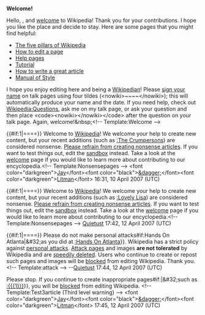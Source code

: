 <article id="10576393" title=User talk:Taylordeems>
	<talkpage id="10576393" title="User talk:Taylordeems">
'''Welcome!'''

Hello, {{BASEPAGENAME}}, and [[Wikipedia:Welcome, newcomers|welcome]] to Wikipedia! Thank you for your contributions. I hope you like the place and decide to stay. Here are some pages that you might find helpful:
*[[Wikipedia:Five pillars|The five pillars of Wikipedia]]
*[[Wikipedia:How to edit a page|How to edit a page]]
*[[Help:Contents|Help pages]]
*[[Wikipedia:Tutorial|Tutorial]]
*[[Wikipedia:Article development|How to write a great article]]
*[[Wikipedia:Manual of Style|Manual of Style]]
I hope you enjoy editing here and being a [[Wikipedia:Wikipedians|Wikipedian]]! Please [[Wikipedia:Sign your posts on talk pages|sign your name]] on talk pages using four tildes (&lt;nowiki&gt;~~~~&lt;/nowiki&gt;); this will automatically produce your name and the date. If you need help, check out [[Wikipedia:Questions]], ask me on my talk page, or ask your question and then place &lt;code&gt;&lt;nowiki&gt;{{helpme}}&lt;/nowiki&gt;&lt;/code&gt; after the question on your talk page. Again, welcome!&amp;nbsp;&lt;!-- Template:Welcome --&gt;

{{#if:1|=={{{header-text|[[:The Crumpersons]]}}}==}}
Welcome to [[Wikipedia]]! We welcome your help to create new content, but your recent additions (such as [[:The Crumpersons]]) are considered nonsense. [[Wikipedia:Patent nonsense|Please refrain from creating nonsense articles]]. If you want to test things out, edit the [[Wikipedia:Sandbox|sandbox]] instead. Take a look at the [[Wikipedia:Introduction|welcome]] page if you would like to learn more about contributing to our encyclopedia.&lt;!-- Template:Nonsensepages --&gt;  &lt;font color=&quot;darkgreen&quot;&gt;[[User:Jay Litman|Jay]]&lt;/font&gt;&lt;font color=&quot;black&quot;&gt;[[User:Jay Litman|&amp;dagger;]]&lt;/font&gt;&lt;font color=&quot;darkgreen&quot;&gt;[[User:Jay Litman|Litman]]&lt;/font&gt; 16:31, 10 April 2007 (UTC)

{{#if:1|=={{{header-text|[[:Lovely Lisa]]}}}==}}
Welcome to [[Wikipedia]]! We welcome your help to create new content, but your recent additions (such as [[:Lovely Lisa]]) are considered nonsense. [[Wikipedia:Patent nonsense|Please refrain from creating nonsense articles]]. If you want to test things out, edit the [[Wikipedia:Sandbox|sandbox]] instead. Take a look at the [[Wikipedia:Introduction|welcome]] page if you would like to learn more about contributing to our encyclopedia.&lt;!-- Template:Nonsensepages --&gt;  [[User:Quietust|Quietust]] 17:42, 12 April 2007 (UTC)

{{#if:1|=={{{header-text|Attacks in the article [[:Hands On Atlanta]]}}}==}}
Please do not make personal attacks{{{{{subst|}}}#if:Hands On Atlanta|&amp;#32;as you did at [[:Hands On Atlanta]]}}. Wikipedia has a strict policy against [[Wikipedia:No personal attacks|personal attacks]]. [[Wikipedia:Attack_page|Attack pages]] and images '''are not tolerated''' by Wikipedia and are [[Wikipedia:Criteria for speedy deletion|speedily deleted]]. Users who continue to create or repost such pages and images will be [[Wikipedia:Blocking policy|blocked]] from editing Wikipedia. Thank you. &lt;!-- Template:attack --&gt; --[[User:Quietust|Quietust]] 17:44, 12 April 2007 (UTC)

Please stop. If you continue to create inappropriate pages{{{{{subst|}}}#if:{{{1|}}}|&amp;#32;such as [[:{{{1}}}]]}}, you will be [[Wikipedia:Blocking policy|blocked]] from editing Wikipedia. &lt;!-- Template:Test3article (Third level warning) --&gt; &lt;font color=&quot;darkgreen&quot;&gt;[[User:Jay Litman|Jay]]&lt;/font&gt;&lt;font color=&quot;black&quot;&gt;[[User:Jay Litman|&amp;dagger;]]&lt;/font&gt;&lt;font color=&quot;darkgreen&quot;&gt;[[User:Jay Litman|Litman]]&lt;/font&gt; 17:45, 12 April 2007 (UTC)
	</talkpage>
</article>